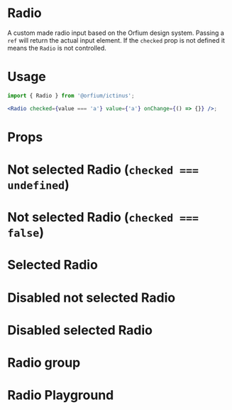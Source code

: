 
<Meta title="Design System/Radio" component={Radio} />

# Radio

A custom made radio input based on the Orfium design system. Passing a `ref` will return the actual input element.
If the `checked` prop is not defined it means the `Radio` is not controlled.

# Usage

```jsx
import { Radio } from '@orfium/ictinus';

<Radio checked={value === 'a'} value={'a'} onChange={() => {}} />;
```

# Props

<Props of={RadioWithoutForwardRef} />

# Not selected Radio (`checked === undefined`)

<Preview>
  <Story name="Not selected Radio  (`checked === undefined`)">
    <Stack>
      <Radio />
      <Radio filled={false} />
    </Stack>
  </Story>
</Preview>

# Not selected Radio (`checked === false`)

<Preview>
  <Story name="Not selected Radio (`checked === false`)">
    <Stack>
      <Radio checked={false} />
      <Radio filled={false} checked={false} />
    </Stack>
  </Story>
</Preview>

# Selected Radio

<Preview>
  <Story name="Selected Radio">
    <Radio checked={true} />
  </Story>
</Preview>

# Disabled not selected Radio

<Preview>
  <Story name="Disabled not selected Radio">
    <Stack>
      <Radio checked={false} disabled={true} />
      <Radio filled={false} checked={false} disabled={true} />
    </Stack>
  </Story>
</Preview>

# Disabled selected Radio

<Preview>
  <Story name="Disabled selected Radio">
    <Radio checked={true} disabled={true} />
  </Story>
</Preview>

# Radio group

<Preview>
  <Story name="Radio showcase">
    <RadioButtonsShowcase />
  </Story>
</Preview>


# Radio Playground

<Preview>
  <Story name="Radio Playground"  parameters={{ decorators: [withKnobs] }}>
    <Radio checked={boolean("checked", true)} disabled={boolean("disabled", false)}  filled={boolean("filled", false)} />
  </Story>
</Preview>
